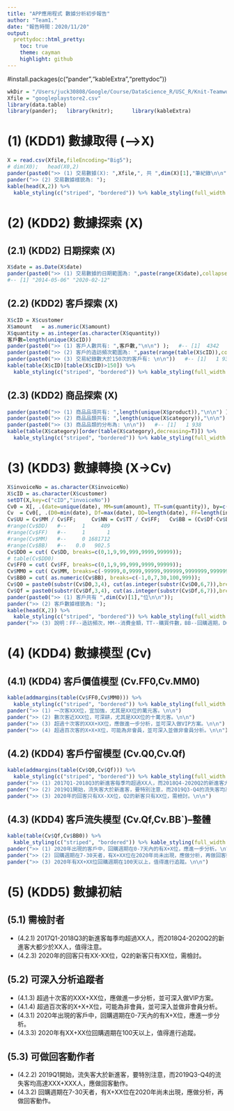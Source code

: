 ```yaml
---
title: "APP應用程式 數據分析初步報告"
author: "Team1."
date: "報告時間：2020/11/20"
output: 
  prettydoc::html_pretty:
    toc: true
    theme: cayman
    highlight: github
---
```

#install.packages(c("pander","kableExtra","prettydoc"))
```r
wkDir = "/Users/juck30808/Google/Course/DataScience_R/USC_R/Knit-Teamwork/";   setwd(wkDir);
Xfile = "googleplaystore2.csv"
library(data.table)
library(pander);   library(knitr);      library(kableExtra)
```

# (1) (KDD1) 數據取得 (-->X)

```r
X = read.csv(Xfile,fileEncoding="Big5"); 
# dim(X0);   head(X0,2)   
pander(paste0(">> (1) 交易數據(X): ",Xfile,", 共 ",dim(X)[1],"筆紀錄\n\n")); 
pander(">> (2) 交易數據樣貌為: "); 
kable(head(X,2)) %>%
  kable_styling(c("striped", "bordered")) %>% kable_styling(full_width = F) %>% column_spec(1, bold = T)
```

# (2) (KDD2) 數據探索 (X)

## (2.1) (KDD2) 日期探索 (X)

```r
X$date = as.Date(X$date)
pander(paste0(">> (1) 交易數據的日期範圍為: ",paste(range(X$date),collapse="--"),"\n\n"));  
#-- [1] "2014-05-06" "2020-02-12"
```

## (2.2) (KDD2) 客戶探索 (X)

```r
X$cID = X$customer
X$amount   = as.numeric(X$amount)
X$quantity = as.integer(as.character(X$quantity))
客戶數=length(unique(X$cID))
pander(paste0(">> (1) 客戶人數共有: ",客戶數,"\n\n") );   #-- [1]  4342
pander(paste0(">> (2) 客戶的造訪頻次範圍為: ",paste(range(table(X$cID)),collapse="--"),"\n\n"))   #-- [1]   1 938
pander(paste0(">> (3) 交易紀錄數大於150次的客戶有: \n\n"))   #-- [1]   1 938
kable(table(X$cID)[table(X$cID)>150]) %>%
  kable_styling(c("striped", "bordered")) %>% kable_styling(full_width = F) %>% column_spec(1, bold = T)
```

## (2.3) (KDD2) 商品探索 (X)

```r
pander(paste0(">> (1) 商品品項共有: ",length(unique(X$product)),"\n\n") );   #-- [1]  12770
pander(paste0(">> (2) 商品品類共有: ",length(unique(X$category)),"\n\n") );   #-- [1]  12770
pander(paste0(">> (3) 商品品類的分布為: \n\n"))   #-- [1]   1 938
kable(table(X$category)[order(table(X$category),decreasing=T)]) %>%
  kable_styling(c("striped", "bordered")) %>% kable_styling(full_width = F) %>% column_spec(1, bold = T)
```

# (3) (KDD3) 數據轉換 (X->Cv)

```r
X$invoiceNo = as.character(X$invoiceNo)
X$cID = as.character(X$customer)
setDT(X,key=c("cID","invoiceNo"))
Cv0 = X[, .(date=unique(date), MM=sum(amount), TT=sum(quantity)), by=c("cID","invoiceNo") ];
Cv  = Cv0[, .(D0=min(date), Df=max(date), DD=length(date), FF=length(invoiceNo), MM=sum(MM), TT=sum(TT)), by=cID]
Cv$UU = Cv$MM / Cv$FF;     Cv$NN = Cv$TT / Cv$FF;   Cv$BB = (Cv$Df-Cv$D0)/Cv$DD
#range(Cv$DD)   #--     1     409
#range(Cv$FF)   #--     1       1
#range(Cv$MM)   #--     0 1681712
#range(Cv$BB)   #--   0.0   902.5
Cv$DD0 = cut( Cv$DD, breaks=c(0,1,9,99,999,9999,99999));  
# table(Cv$DD0)
Cv$FF0 = cut( Cv$FF, breaks=c(0,1,9,99,999,9999,99999)); 
Cv$MM0 = cut( Cv$MM, breaks=c(-99999,0,9999,99999,999999,9999999,99999999,1999999999)); 
Cv$BB0 = cut( as.numeric(Cv$BB), breaks=c(-1,0,7,30,100,999));  
Cv$Q0 = paste0(substr(Cv$D0,3,4), cut(as.integer(substr(Cv$D0,6,7)),breaks=c(0,3,6,9,12),labels=c("Q1","Q2","Q3","Q4")))
Cv$Qf = paste0(substr(Cv$Df,3,4), cut(as.integer(substr(Cv$Df,6,7)),breaks=c(0,3,6,9,12),labels=c("Q1","Q2","Q3","Q4")))
pander(paste0(">> (1) 客戶共有 ",dim(Cv)[1],"位\n\n"));
pander(">> (2) 客戶數據樣貌為: ");
kable(head(X,2)) %>%
  kable_styling(c("striped", "bordered")) %>% kable_styling(full_width = F) %>% column_spec(1, bold = T)
pander(">> (3) 說明：FF--造訪頻次，MM--消費金額，TT--購買件數，BB--回購週期，D0--首次來店日，Df--最近來店日")
```

# (4) (KDD4) 數據模型 (Cv)

## (4.1) (KDD4) 客戶價值模型 (Cv.FF0,Cv.MM0)
```r
kable(addmargins(table(Cv$FF0,Cv$MM0))) %>%
  kable_styling(c("striped", "bordered")) %>% kable_styling(full_width = F) %>% column_spec(1, bold = T)
pander(">> (1) 一次客XXX位，宜加強，尤其是XX位的萬元客。\n\n")
pander(">> (2) 數次客近XXX位，可深耕，尤其是XXX位的十萬元客。\n\n")
pander(">> (3) 超過十次客的XXX+XX位，應做進一步分析，並可深入做VIP方案。\n\n")
pander(">> (4) 超過百次客的X+X+X位，可能為非會員，並可深入並做非會員分析。\n\n")
```

## (4.2) (KDD4) 客戶佇留模型 (Cv.Q0,Cv.Qf)
```r
kable(addmargins(table(Cv$Q0,Cv$Qf))) %>%
  kable_styling(c("striped", "bordered")) %>% kable_styling(full_width = F) %>% column_spec(1, bold = T)
pander(">> (1) 2017Q1-2018Q3的新進客每季均超過XX人，而2018Q4-2020Q2的新進客大都少於XX人，值得注意。\n\n")
pander(">> (2) 2019Q1開始，流失客大於新進客，要特別注意，而2019Q3-Q4的流失客均高達XXX+XXX人，應做回客動作。\n\n")
pander(">> (3) 2020年的回客只有XX-XX位，Q2的新客只有XX位，需檢討。\n\n")
```

## (4.3) (KDD4) 客戶流失模型 (Cv.Qf,Cv.BB`)--整體
```r
kable(table(Cv$Qf,Cv$BB0)) %>%
  kable_styling(c("striped", "bordered")) %>% kable_styling(full_width = F) %>% column_spec(1, bold = T)
pander(">> (1) 2020年出現的客戶中，回購週期在0-7天內的有X+X位，應進一步分析。\n\n")
pander(">> (2) 回購週期在7-30天者，有X+XX位在2020年尚未出現，應做分析，再做回客動作。\n\n")
pander(">> (3) 2020年有XX+XX位回購週期在100天以上，值得進行追蹤。\n\n")
```

# (5) (KDD5) 數據初結

## (5.1) 需檢討者
* (4.2.1) 2017Q1-2018Q3的新進客每季均超過XX人，而2018Q4-2020Q2的新進客大都少於XX人，值得注意。
* (4.2.3) 2020年的回客只有XX-XX位，Q2的新客只有XX位，需檢討。

## (5.2) 可深入分析追蹤者
* (4.1.3) 超過十次客的XXX+XX位，應做進一步分析，並可深入做VIP方案。
* (4.1.4) 超過百次客的X+X+X位，可能為非會員，並可深入並做非會員分析。
* (4.3.1) 2020年出現的客戶中，回購週期在0-7天內的有X+X位，應進一步分析。
* (4.3.3) 2020年有XX+XX位回購週期在100天以上，值得進行追蹤。

## (5.3) 可做回客動作者
* (4.2.2) 2019Q1開始，流失客大於新進客，要特別注意，而2019Q3-Q4的流失客均高達XXX+XXX人，應做回客動作。
* (4.3.2) 回購週期在7-30天者，有X+XX位在2020年尚未出現，應做分析，再做回客動作。


